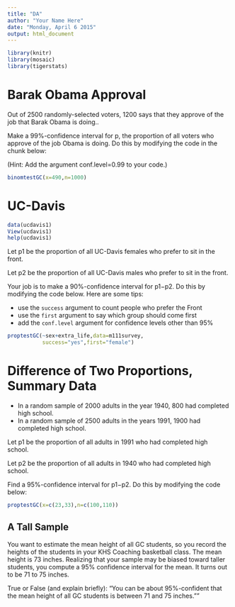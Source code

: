 ```yaml
---
title: "DA"
author: "Your Name Here"
date: "Monday, April 6 2015"
output: html_document
---
```


```r
library(knitr)
library(mosaic)
library(tigerstats)
```


# Barak Obama Approval

Out of 2500 randomly-selected voters, 1200 says that they approve of the job that Barak Obama is doing..

Make a 99%-confidence interval for p, the proportion of all voters who approve of the job Obama is doing. Do this by modifying the code in the chunk below:

(Hint: Add the argument conf.level=0.99 to your code.)

```r
binomtestGC(x=490,n=1000)
```



# UC-Davis


```r
data(ucdavis1)
View(ucdavis1)
help(ucdavis1)
```

Let p1 be the proportion of all UC-Davis females who prefer to sit in the front.

Let p2 be the proportion of all UC-Davis males who prefer to sit in the front.

Your job is to make a 90%-confidence interval for p1−p2.  Do this by modifying the code below.  Here are some tips:

* use the `success` argument to count people who prefer the Front
* use the `first` argument to say which group should come first
* add the `conf.level` argument for confidence levels other than 95%


```r
proptestGC(~sex+extra_life,data=m111survey,
           success="yes",first="female")
```


# Difference of Two Proportions, Summary Data

* In a random sample of 2000 adults in the year 1940, 800 had completed high school.
* In a random sample of 2500 adults in the years 1991, 1900 had completed high school.


Let p1 be the proportion of all adults in 1991 who had completed high school.

Let p2 be the proportion of all adults in 1940 who had completed high school.

Find a 95%-confidence interval for p1−p2.  Do this by modifying the code below:

```r
proptestGC(x=c(23,33),n=c(100,110))
```


## A Tall Sample

You want to estimate the mean height of all GC students, so you record the heights of the students in your KHS Coaching basketball class. The mean height is 73 inches. Realizing that your sample may be biased toward taller students, you compute a 95% confidence interval for the mean. It turns out to be 71 to 75 inches.

True or False (and explain briefly):  "You can be about 95%-confident that the mean height of all GC students is between 71 and 75 inches.""
